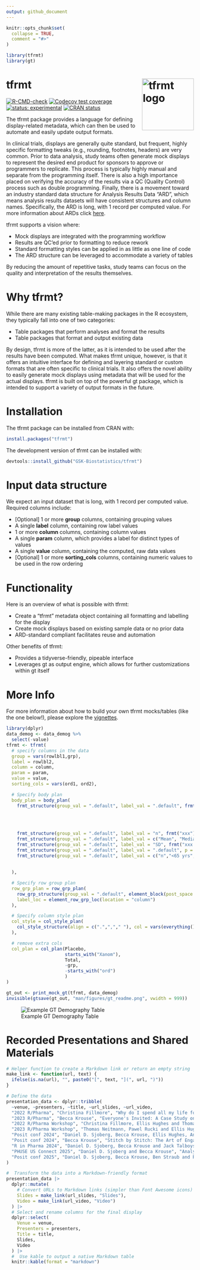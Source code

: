 ```yaml
---
output: github_document
---
```


```r
knitr::opts_chunk$set(
  collapse = TRUE,
  comment = "#>"
)
```

```r
library(tfrmt)
library(gt)
```

# tfrmt <a href='https://gsk-biostatistics.github.io/tfrmt/'><img src="man/figures/tfrmt.png" align="right" alt = "tfrmt logo" style="height:139px;"/></a>

<!-- badges: start -->

[![R-CMD-check](https://github.com/GSK-Biostatistics/tfrmt/actions/workflows/R-CMD-check.yaml/badge.svg)](https://github.com/GSK-Biostatistics/tfrmt/actions/workflows/R-CMD-check.yaml) 
[![Codecov test coverage](https://codecov.io/gh/GSK-Biostatistics/tfrmt/branch/main/graph/badge.svg)](https://app.codecov.io/gh/GSK-Biostatistics/tfrmt?branch=main)
[![status: experimental](https://github.com/GIScience/badges/raw/master/status/experimental.svg)](https://github.com/GIScience/badges#experimental)
[![CRAN status](https://www.r-pkg.org/badges/version/tfrmt)](https://CRAN.R-project.org/package=tfrmt)
<!-- badges: end -->

The tfrmt package provides a language for defining display-related metadata, which can then be used to automate and easily update output formats.

In clinical trials, displays are generally quite standard, but frequent, highly specific formatting tweaks (e.g., rounding, footnotes, headers) are very common. Prior to data analysis, study teams often generate mock displays to represent the desired end product for sponsors to approve or programmers to replicate. This process is typically highly manual and separate from the programming itself. There is also a high importance placed on verifying the accuracy of the results via a QC (Quality Control) process such as double programming. Finally, there is a movement toward an industry standard data structure for Analysis Results Data "ARD", which means analysis results datasets will have consistent structures and column names. Specifically, the ARD is long, with 1 record per computed value. For more information about ARDs click [here](https://pharmasug.org/download/sde/rtp2021/PharmaSUG-NCSDE_2021-08.pdf).

tfrmt supports a vision where:

-   Mock displays are integrated with the programming workflow
-   Results are QC'ed prior to formatting to reduce rework
-   Standard formatting styles can be applied in as little as one line of code
-   The ARD structure can be leveraged to accommodate a variety of tables

By reducing the amount of repetitive tasks, study teams can focus on the quality and interpretation of the results themselves.

# Why tfrmt?

While there are many existing table-making packages in the R ecosystem, they typically fall into one of two categories:

-   Table packages that perform analyses and format the results
-   Table packages that format and output existing data

By design, tfrmt is more of the latter, as it is intended to be used after the results have been computed. What makes tfrmt unique, however, is that it offers an intuitive interface for defining and layering standard or custom formats that are often specific to clinical trials. It also offers the novel ability to easily generate mock displays using metadata that will be used for the actual displays. tfrmt is built on top of the powerful gt package, which is intended to support a variety of output formats in the future.

# Installation

The tfrmt package can be installed from CRAN with:

```r
install.packages("tfrmt")
```

The development version of tfrmt can be installed with:

```r
devtools::install_github("GSK-Biostatistics/tfrmt")
```

# Input data structure

We expect an input dataset that is long, with 1 record per computed value. Required columns include:

-   [Optional] 1 or more **group** columns, containing grouping values
-   A single **label** column, containing row label values
-   1 or more **column** columns, containing column values
-   A single **param** column, which provides a label for distinct types of values
-   A single **value** column, containing the computed, raw data values
-   [Optional] 1 or more **sorting_cols** columns, containing numeric values to be used in the row ordering

# Functionality

Here is an overview of what is possible with tfrmt:

-   Create a "tfrmt" metadata object containing all formatting and labelling for the display
-   Create mock displays based on existing sample data or no prior data
-   ARD-standard compliant facilitates reuse and automation

Other benefits of tfrmt:

-   Provides a tidyverse-friendly, pipeable interface
-   Leverages gt as output engine, which allows for further customizations within gt itself

# More Info

For more information about how to build your own tfrmt mocks/tables (like the one below!), please explore the [vignettes](https://gsk-biostatistics.github.io/tfrmt/articles/examples.html).

```r
library(dplyr)
data_demog <- data_demog %>%
  select(-value)
tfrmt <- tfrmt(
  # specify columns in the data
  group = vars(rowlbl1,grp),
  label = rowlbl2,
  column = column,
  param = param,
  value = value,
  sorting_cols = vars(ord1, ord2),

  # Specify body plan
  body_plan = body_plan(
    frmt_structure(group_val = ".default", label_val = ".default", frmt_combine("{n} {pct}",
                                                                                n = frmt("xxx"),
                                                                                pct = frmt_when("==100" ~ "",
                                                                                                "==0" ~ "",
                                                                                                TRUE ~ frmt("(xx.x %)")))),
    frmt_structure(group_val = ".default", label_val = "n", frmt("xxx")),
    frmt_structure(group_val = ".default", label_val = c("Mean", "Median", "Min","Max"), frmt("xxx.x")),
    frmt_structure(group_val = ".default", label_val = "SD", frmt("xxx.xx")),
    frmt_structure(group_val = ".default", label_val = ".default", p = frmt("")),
    frmt_structure(group_val = ".default", label_val = c("n","<65 yrs","<12 months","<25"), p = frmt_when(">0.99" ~ ">0.99",
                                                                                 "<0.001" ~ "<0.001",
                                                                                 TRUE ~ frmt("x.xxx", missing = "")))
  ),

  # Specify row group plan
  row_grp_plan = row_grp_plan(
    row_grp_structure(group_val = ".default", element_block(post_space = " ")),
    label_loc = element_row_grp_loc(location = "column")
  ),

  # Specify column style plan
  col_style = col_style_plan(
    col_style_structure(align = c(".",","," "), col = vars(everything()))
  ),

  # remove extra cols
  col_plan = col_plan(Placebo,
                      starts_with("Xanom"),
                      Total,
                      -grp,
                      -starts_with("ord")
                      )
)

gt_out <- print_mock_gt(tfrmt, data_demog)
invisible(gtsave(gt_out, "man/figures/gt_readme.png", vwidth = 999))
```

![Example GT Demography Table](man/figures/gt_readme.png)

# Recorded Presentations and Shared Materials 

```r
# Helper function to create a Markdown link or return an empty string
make_link <- function(url, text) {
  ifelse(is.na(url), "", paste0("[", text, "](", url, ")"))
}

# Define the data
presentation_data <- dplyr::tribble(
  ~venue, ~presenters, ~title, ~url_slides, ~url_video,
  "2022 R/Pharma", "Christina Fillmore", "Why do I spend all my life formatting tables?", NA_character_, "https://www.youtube.com/watch?v=00lGhuANUJw",
  "2023 R/Pharma", "Becca Krouse", "Everyone's Invited: A Case Study on Bridging the Usability Gap", NA_character_, "https://www.youtube.com/watch?v=Zg1LPJSO0kQ",
  "2022 R/Pharma Workshop", "Christina Fillmore, Ellis Hughes and Thomas Neitmann", "Clinical Reporting in R (Day 2)", NA_character_, "https://www.youtube.com/watch?v=rYflZhFDSZQ",
  "2023 R/Pharma Workshop", "Thomas Neitmann, Pawel Rucki and Ellis Hughes", "Leveraging and contributing to the the pharmaverse for clinical trial reporting in R", "https://github.com/posit-conf-2023/r-pharma", NA_character_,
  "Posit conf 2024", "Daniel D. Sjoberg, Becca Krouse, Ellis Hughes, Andrew Bates and Casey Aguilar-Gervase", "Flavors of the pharmaverse", "https://posit-conf-2024.github.io/pharmaverse/", NA_character_,
  "Posit conf 2024", "Becca Krouse", "Stitch by Stitch: The Art of Engaging New Users", NA_character_, "https://www.youtube.com/watch?v=R3VMij_1aSE",
  "R in Pharma 2024", "Daniel D. Sjoberg, Becca Krouse and Jack Talboys", "Unlocking Analysis Results Datasets (ARDs)", "https://www.danieldsjoberg.com/ARD-RinPharma-workshop-2024/", NA_character_,
  "PHUSE US Connect 2025", "Daniel D. Sjoberg and Becca Krouse", "Analysis Results Datasets Using Open-Source Tools from the {pharmaverse}", "https://www.danieldsjoberg.com/ARD-PHUSE-workshop-2025/", NA_character_,
  "Posit conf 2025", "Daniel D. Sjoberg, Becca Krouse, Ben Straub and Rammprasad Ganapathy", "End-to-End Submissions in R with the Pharmaverse", "https://posit-conf-2025.github.io/pharmaverse/", NA_character_
)

#  Transform the data into a Markdown-friendly format
presentation_data |>
  dplyr::mutate(
    # Convert URLs to Markdown links (simpler than Font Awesome icons)
    Slides = make_link(url_slides, "Slides"),
    Video = make_link(url_video, "Video")
  ) |>
  # Select and rename columns for the final display
  dplyr::select(
    Venue = venue,
    Presenters = presenters,
    Title = title,
    Slides,
    Video
  ) |>
  #  Use kable to output a native Markdown table
  knitr::kable(format = "markdown")

```
